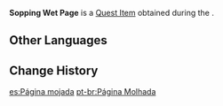 {{Item Infobox
|id           = 100495
|image        = Item Notice Paper.png
|type         = Quest Items
|description  = A page of a book that has been soaked through in water. It must have been in there for a long time, as the words have become so smudged as to be illegible.
|source1      = Obtained during the [[For Old Time's Sake]] quest
}}
'''Sopping Wet Page''' is a [[Quest Item]] obtained during the {{Quest|For Old Time's Sake}}.

==Other Languages==
{{Other Languages
|default_hidden = 1
|en      = Sopping Wet Page
|zhs     = 被水打湿的书页
|zhs_rm  = Bèi Shuǐ Dǎ Shī de Shūyè
|zht     = 被水打濕的書頁
|zht_rm  = Bèi Shuǐ Dǎ Shī de Shūyè
|ja      = 水に濡れたページ
|ja_rm   = Mizu ni Nureta Peeji
|ko      = 물에 젖은 페이지
|ko_rm   = Mul-e Jeojeun Peiji
|es      = Página mojada
|fr      = Page mouillée
|ru      = Промокшая страница
|th      = หน้ากระดาษเปียกน้ำ
|th_rm   = 
|vi      = Trang sách bị ướt
|de      = Triefende Seite
|id      = Halaman yang Basah
|pt      = Página Molhada
|tr      = Islak Sayfa
|it      = Pagina fradicia
}}

==Change History==
{{Change History|1.2}}

[[es:Página mojada]]
[[pt-br:Página Molhada]]